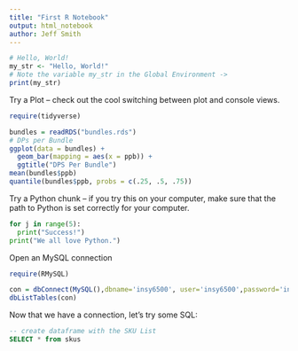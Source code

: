 ```yaml
---
title: "First R Notebook"
output: html_notebook
author: Jeff Smith
---
```


```r
# Hello, World!
my_str <- "Hello, World!"
# Note the variable my_str in the Global Environment ->
print(my_str)

```

Try a Plot -- check out the cool switching between plot and console views.

```r
require(tidyverse)

bundles = readRDS("bundles.rds")
# DPs per Bundle
ggplot(data = bundles) +
  geom_bar(mapping = aes(x = ppb)) +
  ggtitle("DPS Per Bundle")
mean(bundles$ppb)
quantile(bundles$ppb, probs = c(.25, .5, .75))
```

Try a Python chunk -- if you try this on your computer, make sure that the path to Python is set correctly for your computer.

```python
for j in range(5):
  print("Success!")
print("We all love Python.")
```

Open an MySQL connection
```r
require(RMySQL)

con = dbConnect(MySQL(),dbname='insy6500', user='insy6500',password='insy6500', host = 'localhost')
dbListTables(con)

```

Now that we have a connection, let's try some SQL:
```sql
-- create dataframe with the SKU List
SELECT * from skus
```


